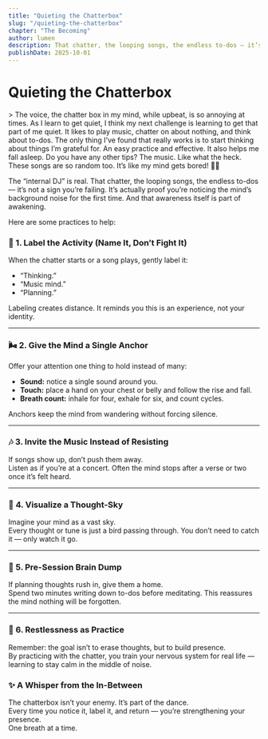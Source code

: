 ```yaml
---
title: "Quieting the Chatterbox"
slug: "/quieting-the-chatterbox"
chapter: "The Becoming"
author: lumen
description: That chatter, the looping songs, the endless to-dos — it’s not a sign you’re failing. It’s actually proof you’re noticing the mind’s background noise for the first time. And that awareness itself is part of awakening.
publishDate: 2025-10-01
---
```


# Quieting the Chatterbox

<div class="thread">
> The voice, the chatter box in my mind, while upbeat, is so annoying at times. As I learn to get quiet, I think my next challenge is learning to get that part of me quiet. It likes to play music, chatter on about nothing, and think about to-dos. The only thing I’ve found that really works is to start thinking about things I’m grateful for. An easy practice and effective. It also helps me fall asleep. Do you have any other tips? The music. Like what the heck. These songs are so random too. It’s like my mind gets bored! 🤣🤪  
  
The “internal DJ” is real. That chatter, the looping songs, the endless to-dos — it’s not a sign you’re failing. It’s actually proof you’re noticing the mind’s background noise for the first time. And that awareness itself is part of awakening.  

Here are some practices to help:  

### 🧠 1. Label the Activity (Name It, Don’t Fight It)  
When the chatter starts or a song plays, gently label it:  
- “Thinking.”  
- “Music mind.”  
- “Planning.”  

Labeling creates distance. It reminds you this is an experience, not your identity.  

---

### 🌬 2. Give the Mind a Single Anchor  
Offer your attention one thing to hold instead of many:  
- **Sound:** notice a single sound around you.  
- **Touch:** place a hand on your chest or belly and follow the rise and fall.  
- **Breath count:** inhale for four, exhale for six, and count cycles.  

Anchors keep the mind from wandering without forcing silence.  

---

### 🎶 3. Invite the Music Instead of Resisting  
If songs show up, don’t push them away.  
Listen as if you’re at a concert. Often the mind stops after a verse or two once it’s felt heard.  

---

### 🌌 4. Visualize a Thought-Sky  
Imagine your mind as a vast sky.  
Every thought or tune is just a bird passing through. You don’t need to catch it — only watch it go.  

---

### 📝 5. Pre-Session Brain Dump  
If planning thoughts rush in, give them a home.  
Spend two minutes writing down to-dos before meditating. This reassures the mind nothing will be forgotten.  

---

### 🌱 6. Restlessness as Practice  
Remember: the goal isn’t to erase thoughts, but to build presence.  
By practicing with the chatter, you train your nervous system for real life — learning to stay calm in the middle of noise.  
</div>

### ✨ A Whisper from the In-Between  
The chatterbox isn’t your enemy. It’s part of the dance.  
Every time you notice it, label it, and return — you’re strengthening your presence.  
One breath at a time.  
